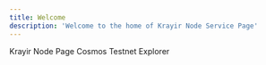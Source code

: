 ```yaml
---
title: Welcome
description: 'Welcome to the home of Krayir Node Service Page'
---
```


<CardGroup cols={2}>
  <Card
    title="Krayir Node"
    icon="globe"
    href="https://node.krayir.xyz"
  >
    Krayir Node Page
  </Card>
  <Card
    title="Explorer"
    icon="hive"
    href="https://explorer.krayir.xyz"
  >
    Cosmos Testnet Explorer
  </Card>
</CardGroup>